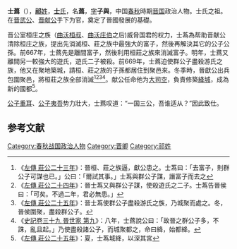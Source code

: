 {{先秦人物信息框
|名稱=士蔿
|姓=[[祁姓|祁]]
|氏=[[士氏|士]]
|名=蔿
|字=子與
|别名=
|别字=
|諡号=
|官位=大司空
|時代=春秋
|國家=晉國
|身份=[[晉國|晉國]][[士師_(周朝官名)|士師]]
|出生日期=
|逝世日期=
|父=[[隰叔|隰叔]]
|子女=士成伯[[士缺|士缺]]、[[士縠|士縠]]
}}
'''士蔿'''（{{bd|？||？|catIdx=S士}}），[[祁姓|'''祁'''姓]]，[[士氏|'''士'''氏]]，名'''蔿'''，[[表字|字]]'''子與'''，中国[[春秋|春秋]]時期[[晋国|晋国]]政治人物。士氏之祖。在[[晋武公|晋武公]]、[[晋献公|晋献公]]手下为官，奠定了晉國發展的基礎。

晋公室桓庄之族（[[曲沃桓叔|曲沃桓叔]]、[[曲沃庄伯|曲沃庄伯]]之后)威脅国君的权力，士蒍為帮助晋献公清除桓庄之族，提出先消滅桓、莊之族中最強大的富子，然後再解決其它的公子公孫。前667年，士蔿先是離間富子，然後利用桓莊之族來消滅富子。明年，士蔿又離間另一較強大的遊氏，遊氏二子被殺。前669年，士蔿迫使群公子盡殺游氏之族，他又在聚地築城，請桓、莊之族的子孫都居住到聚邑來。冬季時，晉獻公出兵包圍聚邑，將桓莊之族全部消滅<ref>《[[s:春秋左氏傳/莊公|左傳 莊公二十三年]]》：晉桓、莊之族逼，獻公患之。士蒍曰：「去富子，則群公子可謀也已。」公曰：「爾試其事。」士蒍與群公子謀，譖富子而去之</ref><ref>《[[s:春秋左氏傳/莊公|左傳 莊公二十四年]]》：晉士蒍又與群公子謀，使殺遊氏之二子。士蒍告晉侯曰：「可矣。不過二年，君必無患。」</ref><ref>《[[s:春秋左氏傳/莊公|左傳 莊公二十五年]]》：晉士蒍使群公子盡殺游氏之族，乃城聚而處之。冬，晉侯圍聚，盡殺群公子。</ref><ref>《[[s:史記/卷039|史記卷三十九 晉世家 第九]]》：八年，士蔿說公曰：「故晉之群公子多，不誅，亂且起。」乃使盡殺諸公子，而城聚都之，命曰絳，始都絳。</ref>。献公任命他为[[大司空|大司空]]，負責修築[[絳城|絳城]]，成為新的國都<ref>《[[s:春秋左氏傳/莊公|左傳 莊公二十五年]]》：夏，士蒍城絳，以深其宮</ref>。

[[晋文公|公子重耳]]、[[晋惠公|公子夷吾]]势力壯大，士蔿叹道：“一国三公，吾谁适从？”因此致仕。

==参考文献==
{{reflist}}

{{start box}}
{{s-before|[[隰叔|隰叔]]}}
{{s-title|[[晋国|晋国]]士氏|}}
{{s-after|[[士缺|士缺]]}}
{{end box}} 
  
[[Category:春秋战国政治人物|Category:春秋战国政治人物]]
[[Category:晋卿|Category:晋卿]]
[[Category:祁姓|Category:祁姓]]